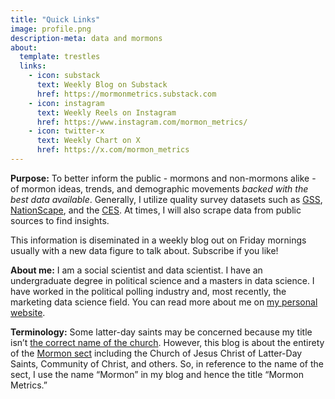 ```yaml
---
title: "Quick Links"
image: profile.png
description-meta: data and mormons
about:
  template: trestles
  links:
    - icon: substack
      text: Weekly Blog on Substack
      href: https://mormonmetrics.substack.com
    - icon: instagram
      text: Weekly Reels on Instagram
      href: https://www.instagram.com/mormon_metrics/
    - icon: twitter-x
      text: Weekly Chart on X
      href: https://x.com/mormon_metrics
---
```


**Purpose:** To better inform the public - mormons and non-mormons alike - of mormon ideas, trends, and demographic movements *backed with the best data available*. Generally, I utilize quality survey datasets such as [GSS](https://gss.norc.org), [NationScape](https://www.voterstudygroup.org/data/nationscape), and the [CES](https://cces.gov.harvard.edu). At times, I will also scrape data from public sources to find insights.

This information is diseminated in a weekly blog out on Friday mornings usually with a new data figure to talk about. Subscribe if you like!

**About me:** I am a social scientist and data scientist. I have an undergraduate degree in political science and a masters in data science. I have worked in the political polling industry and, most recently, the marketing data science field. You can read more about me on [my personal website](https://alexbass.me). 

**Terminology:** Some latter-day saints may be concerned because my title isn't [the correct name of the church](https://www.churchofjesuschrist.org/study/general-conference/2018/10/the-correct-name-of-the-church?lang=eng). However, this blog is about the entirety of the [Mormon sect](https://en.wikipedia.org/wiki/List_of_denominations_in_the_Latter_Day_Saint_movement) including the Church of Jesus Christ of Latter-Day Saints, Community of Christ, and others. So, in reference to the name of the sect, I use the name "Mormon" in my blog and hence the title "Mormon Metrics."
